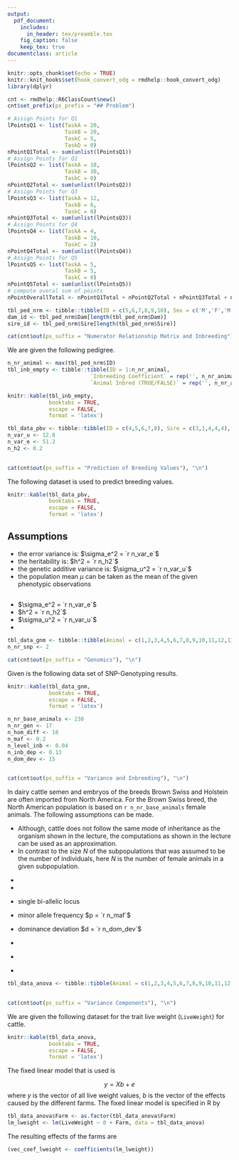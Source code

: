 ```yaml
---
output:
  pdf_document:
    includes:
      in_header: tex/preamble.tex
    fig_caption: false
    keep_tex: true
documentclass: article
---
```


```r
knitr::opts_chunk$set(echo = TRUE)
knitr::knit_hooks$set(hook_convert_odg = rmdhelp::hook_convert_odg)
library(dplyr)
```


```r
cnt <- rmdhelp::R6ClassCount$new()
cnt$set_prefix(ps_prefix = "## Problem")
```

```r
# Assign Points for Q1
lPointsQ1 <- list(TaskA = 20,
                  TaskB = 20,
                  TaskC = 5,
                  TaskD = 0)
nPointQ1Total <- sum(unlist(lPointsQ1))
# Assign Points for Q2
lPointsQ2 <- list(TaskA = 10,
                  TaskB = 30,
                  TaskC = 0)
nPointQ2Total <- sum(unlist(lPointsQ2))
# Assign Points for Q3
lPointsQ3 <- list(TaskA = 12,
                  TaskB = 6,
                  TaskC = 0)
nPointQ3Total <- sum(unlist(lPointsQ3))
# Assign Points for Q4
lPointsQ4 <- list(TaskA = 4,
                  TaskB = 10,
                  TaskC = 2)
nPointQ4Total <- sum(unlist(lPointsQ4))
# Assign Points for Q5
lPointsQ5 <- list(TaskA = 5,
                  TaskB = 5,
                  TaskC = 0)
nPointQ5Total <- sum(unlist(lPointsQ5))
# compute overal sum of points
nPointOverallTotal <- nPointQ1Total + nPointQ2Total + nPointQ3Total + nPointQ4Total + nPointQ5Total
```


\thispagestyle{empty}

\begin{tabular}{l}
ETH Zurich \\
D-USYS\\
Institute of Agricultural Sciences\\
\end{tabular}

\vspace{15ex}
\begin{center}
\huge
Exam\\ \vspace{1ex}
Livestock Breeding and Genomics \\  \vspace{1ex}
FS 2020 \\

\normalsize
\vspace{7ex}
Peter von Rohr 
\end{center}

\vspace{7ex}
\begin{tabular}{p{5cm}lr}
  & \textsc{Date}  & \textsc{\emph{18. December 2020}} \\
  & \textsc{Begin} & \textsc{\emph{09:15 }}\\
  & \textsc{End}   & \textsc{\emph{11:15 }}\\ 
\end{tabular}

\vspace{5ex}
<!-- Table with Name -->
\large
\begin{tabular}{p{2.5cm}p{3cm}p{6cm}}
  &  Name:     &  \\
  &            &  \\
  &  Legi-Nr:  & \\
\end{tabular}
\normalsize

<!-- Table with Points -->

\vspace{9ex}
\begin{center}
\begin{tabular}{|p{3cm}|c|c|}
\hline
Problem  &  Maximum Number of Points  &  Number of Points Reached \\
\hline
1        &  `r nPointQ1Total`         & \\
\hline
2        &  `r nPointQ2Total`         & \\
\hline
3        &  `r nPointQ3Total`         & \\
\hline
4        &  `r nPointQ4Total`          & \\
\hline
5        &  `r nPointQ5Total`          & \\
\hline
Total    &  `r nPointOverallTotal`    & \\
\hline
\end{tabular}
\end{center} 

\clearpage
\pagebreak

```r
tbl_ped_nrm <- tibble::tibble(ID = c(5,6,7,8,9,10), Sex = c('M','F','M','M','M','M'), Sire = c(1,3,3,7,5,5), Dam = c(2,4,2,6,6,6))
dam_id <- tbl_ped_nrm$Dam[length(tbl_ped_nrm$Dam)]
sire_id <- tbl_ped_nrm$Sire[length(tbl_ped_nrm$Sire)] 
```

```r
cat(cnt$out(ps_suffix = "Numerator Relationship Matrix and Inbreeding"), "\n")
```

We are given the following pedigree. 

\textit{Das folgende Pedigree ist gegeben.}

\begin{center}
```r
knitr::kable(tbl_ped_nrm,
             booktabs = TRUE,
             escape = FALSE,
             format = 'latex')
```
\end{center}

\begin{enumerate}
\item[a)] Compute the additive genetic relationship matrix $A$ for the above pedigree.

\textit{Berechnen Sie die additiv-genetische Verwandtschaftsmatrix $A$ für das oben angegebene Pedigree}
\points{`r lPointsQ1$TaskA`}
\end{enumerate}

\solstart


\clearpage
\pagebreak


\begin{enumerate}
\item[b)] Compute the inbreeding coefficients of all animals in the given pedigree. Complete the following table and indicate which of the animals are inbred.

\textit{Berechnen Sie die Inzuchtkoeffizienten aller Tiere im gegebenen Pedigree. Vervollständigen Sie die folgende Tabelle und geben an, welche Tiere ingezüchtet sind.}
\points{`r lPointsQ1$TaskB`}
\end{enumerate}


\vspace{3ex}
```r
n_nr_animal <- max(tbl_ped_nrm$ID)
tbl_inb_empty <- tibble::tibble(ID = 1:n_nr_animal, 
                          `Inbreeding Coefficient` = rep('', n_nr_animal),
                          `Animal Inbred (TRUE/FALSE)` = rep('', n_nr_animal))

knitr::kable(tbl_inb_empty,
             booktabs = TRUE,
             escape = FALSE,
             format = 'latex')
```

\solstart


\clearpage
\pagebreak


\begin{enumerate}
\item[c)] Assume that dam `r dam_id` and sire `r sire_id` are mated. What is the inbreeding coefficient of their offspring?   

\textit{Wir nehmen an, dass die Mutter `r dam_id` mit dem Vater `r sire_id` angepaart wird. Wie gross ist der Inzuchtkoeffizient des Nachkommens aus dieser Paarung?}
\points{`r lPointsQ1$TaskC`}
\end{enumerate}

\solstart 

\clearpage
\pagebreak

```r
tbl_data_pbv <- tibble::tibble(ID = c(4,5,6,7,8), Sire = c(3,1,4,4,4), Dam = c(2,2,5,5,5), Herd = c('Planta','Planta','Planta','Moos','Planta'), `Phenotypic Observation` = c(9.05,6.6,1.14,2.1,-1.31))
n_var_u <- 12.8
n_var_e <- 51.2
n_h2 <- 0.2
 
```

```r
cat(cnt$out(ps_suffix = "Prediction of Breeding Values"), "\n")
```

The following dataset is used to predict breeding values. 

\textit{Der folgende Datensatz soll für die Schätzung von Zuchtwerten verwendet werden.}

```r
knitr::kable(tbl_data_pbv,
             booktabs = TRUE,
             escape = FALSE,
             format = 'latex')
```

## Assumptions
* the error variance is: $\sigma_e^2 = `r n_var_e`$
* the heritability is: $h^2 = `r n_h2`$
* the genetic additive variance is: $\sigma_u^2 = `r n_var_u`$
* the population mean $\mu$ can be taken as the mean of the given phenotypic observations


## \textit{Annahmen}
* \textit{die Restvarianz beträgt:} $\sigma_e^2 = `r n_var_e`$
* \textit{die Heritabilität beträgt:} $h^2 = `r n_h2`$
* \textit{die genetisch-additive Varianz beträgt:} $\sigma_u^2 = `r n_var_u`$
* \textit{das Populationsmittel $\mu$ kann als Mittelwert der phänotypischen Beobachtungen angenommen werden.}

\vspace{3ex}
\begin{enumerate}
\item[a)] Use the regression method to predict breeding values based on own-performance records for the animals in the table given above.

\textit{Verwenden Sie die Regressionsmethode zur Schätzung der Zuchtwerte basierend auf der Eigenleistung der Tiere in der obigen Tabelle.}
\points{`r lPointsQ2$TaskA`}
\end{enumerate}

\clearpage
\pagebreak

\solstart


\clearpage
\pagebreak

\begin{enumerate}
\item[b)] Use a BLUP animal model to predict the breeding values for all animals in the pedigree based on the data given in the table above. Specify the model to predict breeding values, name all model components, compute the expected values and the variance-covariance matrices for all random model components. Insert the information from the above table into the model components where possible. Set up the mixed model equations and compute the solutions for the estimates of fixed effects and for the predicted breeding values. 

\textit{Verwenden Sie ein BLUP Tiermodell zur Schätzung der Zuchtwerte aller Tiere im Pedigree basierend auf den Daten in der obigen Tabelle. Spezifizieren Sie das Modell für die Schätzung der Zuchtwerte, benennen Sie alle Modellkomponenten, berechnen Sie die Erwartungswerte und die Varianz-Kovarianz Matrizen aller zufälligen Effekte im Modell. Setzen Sie die verfügbaren Information aus dem Datensatz in die Modellkomponenten ein. Stellen Sie die Mischmodellgleichungen auf und berechnen Sie die Schätzungen der fixen Effekte und der Zuchtwerte.}
\points{`r lPointsQ2$TaskB`}
\end{enumerate}


\solstart


 

\clearpage
\pagebreak

```r
tbl_data_gnm <- tibble::tibble(Animal = c(1,2,3,4,5,6,7,8,9,10,11,12,13,14,15), `SNPLGH` = c(-1,0,-1,0,0,1,1,0,1,0,0,-1,0,1,-1), `SNPFS2` = c(1,0,0,1,-1,0,0,-1,1,-1,1,1,-1,1,1), Observation = c(11.7,14.4,3.6,16.5,9.4,21.7,30.2,9.7,24.9,2.1,21.9,12.4,4.8,37.3,12.3))
n_nr_snp <- 2 
```

```r
cat(cnt$out(ps_suffix = "Genomics"), "\n")
```

Given is the following data set of SNP-Genotyping results. 

\textit{Gegeben sind die Genotypisierungsresultate in der nachfolgenden Tabelle.}

```r
knitr::kable(tbl_data_gnm,
             booktabs = TRUE,
             escape = FALSE,
             format = 'latex')
```

\vspace{3ex}
\begin{enumerate}
\item[a)] Use a marker effect model to estimate the fixed effects of both markers on the observation. Please specify the fixed-effect model that you use, name all the model components and insert the information from the data into the components where possible. 

\textit{Verwenden Sie eine Marker-Effekt Modell zur Schätzung der fixen Effekte der beiden Marker auf die Beobachtung. Bitte spezifizieren Sie das fixe Modell, benennen Sie alle Modellkomponenten und fügen Sie die Daten aus der obigen Tabelle in die Modellkomponenten ein, wo das möglich ist.}
\points{`r lPointsQ3$TaskA`}
\end{enumerate}


\solstart


\clearpage
\pagebreak


\begin{enumerate}
\item[b)] Predict the direct genomic breeding values for all animals of the dataset using the marker effects estimated in Task a). 

\textit{ Schätzen Sie die direkt-genomischen Zuchtwerte für alle Tiere im Datensatz unter Verwendung der aus Aufgabe a) geschätzten Markereffekte.}
\points{`r lPointsQ3$TaskB`}
\end{enumerate}


\solstart 

\clearpage
\pagebreak

```r
n_nr_base_animals <- 230
n_nr_gen <- 17
n_hom_diff <- 10
n_maf <- 0.2
n_level_inb <- 0.04
n_inb_dep <- 0.13
n_dom_dev <- 15
 
```

```r
cat(cnt$out(ps_suffix = "Variance and Inbreeding"), "\n")
```

In dairy cattle semen and embryos of the breeds Brown Swiss and Holstein are often imported from North America. For the Brown Swiss breed, the North American population is based on `r n_nr_base_animals` female animals. The following assumptions can be made.

* Although, cattle does not follow the same mode of inheritance as the organism shown in the lecture, the computations as shown in the lecture can be used as an approximation.
* In contrast to the size $N$ of the subpopulations that was assumed to be the number of individuals, here $N$ is the number of female animals in a given subpopulation.

\textit{Samen und Embryos der Rassen Brown Swiss und Holstein werden oft aus Nordamerika importiert. Für die Rasse Brown Swiss basiert die Nordamerikanische Population auf `r n_nr_base_animals` weiblichen Tieren. Die folgenden Annahmen können getroffen werden.}

* \textit{Obwohl das Rind nicht den gleichen Vererbungsmodus zeigt, wie die Organismen, welche in den Vorlesungsunterlagen verwendet wurden, können die dort eingeführten Berechnungen der Inzucht als Annäherungen verwendet werden.}
* \textit{Die Populationsgrösse $N$ hier entspricht der Anzahl weiblichen Tiere.}

\vspace{3ex}
\begin{enumerate}
\item[a)] What is the expected level of inbreeding ($F$) of imported semen in the Brown Swiss breed after `r n_nr_gen` generations?

\textit{Welches ist der erwartet Wert der Inzucht ($F$) von importiertem Samen in der Rasse Brown Swiss nach `r n_nr_gen` Generationen?}
\points{`r lPointsQ4$TaskA`}
\end{enumerate}


\solstart


\clearpage
\pagebreak


\begin{enumerate}
\item[b)] Compute the between-line, the within-line and the total genetic variance for a single additive Locus where the difference between the homozygous genotypes is `r n_hom_diff`, the allele frequency $p = `r n_maf`$ and the level of inbreeding is `r n_level_inb`. 

\textit{Berechnen Sie die Innerhalb-Linie, Zwischen-Linie und die totale genetische Varianz für einen additiven Lokus, wobei die Differenz der homozygoten Genotypen `r n_hom_diff` entspricht, die Allelefrequenz $p = `r n_maf`$ ist und der Inzuchtwert `r n_level_inb` ist.}
\points{`r lPointsQ4$TaskB`}
\end{enumerate}


\solstart


\clearpage
\pagebreak


\begin{enumerate}
\item[c)] After how many generations is the expected inbreeding depression bigger than `r n_inb_dep` in a population with $N = `r n_nr_base_animals`$ animals. The following assumptions can be made

\textit{Nach wie vielen Generationen ist die erwartete Inzuchtdepression grösser als `r n_inb_dep` in einer Population von $N = `r n_nr_base_animals`$ Tieren. Die folgenden Annahmen können getroffen werden.}
\points{`r lPointsQ4$TaskC`}
\end{enumerate}

* single bi-allelic locus
* minor allele frequency $p = `r n_maf`$
* dominance deviation $d = `r n_dom_dev`$

* \textit{einzelner Locus mit zwei Allelen}
* \textit{Frequenz des seltenen Alleles $p = `r n_maf`$}
* \textit{Dominanzabweichung $d = `r n_dom_dev`$}


\solstart

 

\clearpage
\pagebreak

```r
tbl_data_anova <- tibble::tibble(Animal = c(1,2,3,4,5,6,7,8,9,10,11,12,13,14,15,16,17,18,19,20), Farm = c(2,2,3,2,3,3,3,2,2,3,2,3,1,1,3,2,1,2,1,2), LiveWeight = c(601,598,601,592,603,596,600,606,603,602,604,607,598,613,610,605,609,598,604,606))
 
```

```r
cat(cnt$out(ps_suffix = "Variance Components"), "\n")
```
We are given the following dataset for the trait live weight (`LiveWeight`) for cattle.

\textit{Der folgende Datensatz umfasst das Merkmal Lebendgewicht (`LiveWeight`) von Rindern.}

```r
knitr::kable(tbl_data_anova,
             booktabs = TRUE,
             escape = FALSE,
             format = 'latex')
```

\begin{enumerate}
\item[a)] Compute the estimate of the error variance $\sigma_e^2$ from the residuals of the fixed linear model specified below.

\textit{Schätzen Sie die Fehlervarianz $\sigma_e^2$ basierend auf den Residuen des folgenden fixen Modells.}
\points{`r lPointsQ5$TaskA`}
\end{enumerate}


The fixed linear model that is used is 

$$y = Xb + e$$
where $y$ is the vector of all live weight values, $b$ is the vector of the effects caused by the different farms. The fixed linear model is specified in R by

```r
tbl_data_anova$Farm <- as.factor(tbl_data_anova$Farm)
lm_lweight <- lm(LiveWeight ~ 0 + Farm, data = tbl_data_anova)
```

The resulting effects of the farms are 

```r
(vec_coef_lweight <- coefficients(lm_lweight))
```


\solstart


\clearpage
\pagebreak



\begin{enumerate}
\item[b)] Verify your result from task a) with the output of the `summary()`-function applied to the result of the `lm()`-function

\textit{Verifizieren Sie das Resultat aus Aufgabe a) anhand des Outputs der `summary`-Funktion angewendet auf das Resultat der `lm()`-Funktion}
\points{`r lPointsQ5$TaskB`}
\end{enumerate}


\solstart 
